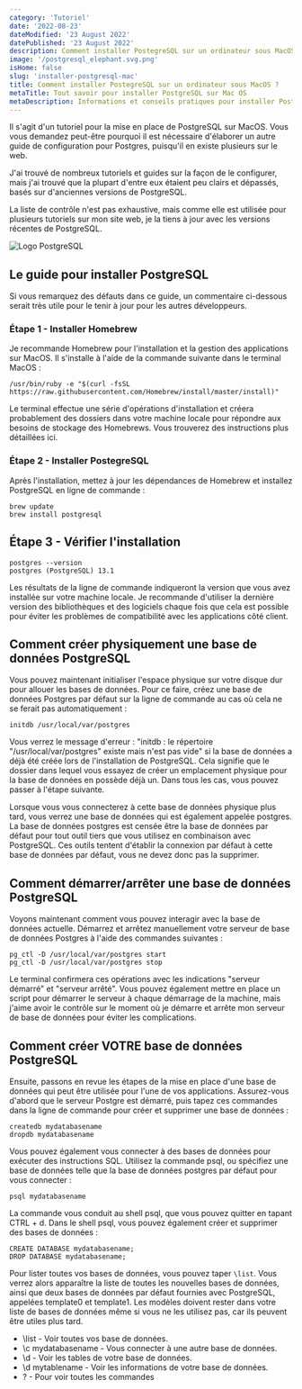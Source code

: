 ```yaml
---
category: 'Tutoriel'
date: '2022-08-23'
dateModified: '23 August 2022'
datePublished: '23 August 2022'
description: Comment installer PostegreSQL sur un ordinateur sous MacOS
image: '/postgresql_elephant.svg.png'
isHome: false
slug: 'installer-postgresql-mac'
title: Comment installer PostegreSQL sur un ordinateur sous MacOS ?
metaTitle: Tout savoir pour installer PostgreSQL sur Mac OS
metaDescription: Informations et conseils pratiques pour installer PostgreSQL sur MacOs rapidepement
---
```



Il s'agit d'un tutoriel pour la mise en place de PostgreSQL sur MacOS. Vous vous demandez peut-être pourquoi il est nécessaire d'élaborer un autre guide de configuration pour Postgres, puisqu'il en existe plusieurs sur le web.

J'ai trouvé de nombreux tutoriels et guides sur la façon de le configurer, mais j'ai trouvé que la plupart d'entre eux étaient peu clairs et dépassés, basés sur d'anciennes versions de PostgreSQL.

La liste de contrôle n'est pas exhaustive, mais comme elle est utilisée pour plusieurs tutoriels sur mon site web, je la tiens à jour avec les versions récentes de PostgreSQL.

<Image alt="Logo PostgreSQL" src={postgreLogo} />

## Le guide pour installer PostgreSQL

Si vous remarquez des défauts dans ce guide, un commentaire ci-dessous serait très utile pour le tenir à jour pour les autres développeurs.

### Étape 1 - Installer Homebrew

Je recommande Homebrew pour l'installation et la gestion des applications sur MacOS. Il s'installe à l'aide de la commande suivante dans le terminal MacOS :

```
/usr/bin/ruby -e "$(curl -fsSL https://raw.githubusercontent.com/Homebrew/install/master/install)"
```

Le terminal effectue une série d'opérations d'installation et créera probablement des dossiers dans votre machine locale pour répondre aux besoins de stockage des Homebrews. Vous trouverez des instructions plus détaillées ici.

### Étape 2 - Installer PostegreSQL

Après l'installation, mettez à jour les dépendances de Homebrew et installez PostgreSQL en ligne de commande :

```
brew update
brew install postgresql
```

## Étape 3 - Vérifier l'installation

```
postgres --version
postgres (PostgreSQL) 13.1
```

Les résultats de la ligne de commande indiqueront la version que vous avez installée sur votre machine locale. Je recommande d'utiliser la dernière version des bibliothèques et des logiciels chaque fois que cela est possible pour éviter les problèmes de compatibilité avec les applications côté client.

## Comment créer physiquement une base de données PostgreSQL

Vous pouvez maintenant initialiser l'espace physique sur votre disque dur pour allouer les bases de données. Pour ce faire, créez une base de données Postgres par défaut sur la ligne de commande au cas où cela ne se ferait pas automatiquement :

```
initdb /usr/local/var/postgres
```

Vous verrez le message d'erreur : "initdb : le répertoire "/usr/local/var/postgres" existe mais n'est pas vide" si la base de données a déjà été créée lors de l'installation de PostgreSQL. Cela signifie que le dossier dans lequel vous essayez de créer un emplacement physique pour la base de données en possède déjà un. Dans tous les cas, vous pouvez passer à l'étape suivante.

Lorsque vous vous connecterez à cette base de données physique plus tard, vous verrez une base de données qui est également appelée postgres. La base de données postgres est censée être la base de données par défaut pour tout outil tiers que vous utilisez en combinaison avec PostgreSQL. Ces outils tentent d'établir la connexion par défaut à cette base de données par défaut, vous ne devez donc pas la supprimer.

## Comment démarrer/arrêter une base de données PostgreSQL

Voyons maintenant comment vous pouvez interagir avec la base de données actuelle. Démarrez et arrêtez manuellement votre serveur de base de données Postgres à l'aide des commandes suivantes :

```
pg_ctl -D /usr/local/var/postgres start
pg_ctl -D /usr/local/var/postgres stop
```

Le terminal confirmera ces opérations avec les indications "serveur démarré" et "serveur arrêté". Vous pouvez également mettre en place un script pour démarrer le serveur à chaque démarrage de la machine, mais j'aime avoir le contrôle sur le moment où je démarre et arrête mon serveur de base de données pour éviter les complications.

## Comment créer VOTRE base de données PostgreSQL

Ensuite, passons en revue les étapes de la mise en place d'une base de données qui peut être utilisée pour l'une de vos applications. Assurez-vous d'abord que le serveur Postgre est démarré, puis tapez ces commandes dans la ligne de commande pour créer et supprimer une base de données :

```
createdb mydatabasename
dropdb mydatabasename
```

Vous pouvez également vous connecter à des bases de données pour exécuter des instructions SQL. Utilisez la commande psql, ou spécifiez une base de données telle que la base de données postgres par défaut pour vous connecter :

```
psql mydatabasename
```

La commande vous conduit au shell psql, que vous pouvez quitter en tapant CTRL + d. Dans le shell psql, vous pouvez également créer et supprimer des bases de données :

```
CREATE DATABASE mydatabasename;
DROP DATABASE mydatabasename;
```

Pour lister toutes vos bases de données, vous pouvez taper `\list`. Vous verrez alors apparaître la liste de toutes les nouvelles bases de données, ainsi que deux bases de données par défaut fournies avec PostgreSQL, appelées template0 et template1. Les modèles doivent rester dans votre liste de bases de données même si vous ne les utilisez pas, car ils peuvent être utiles plus tard.

- \list - Voir toutes vos base de données.
- \c mydatabasename - Vous connecter à une autre base de données.
- \d - Voir les tables de votre base de données.
- \d mytablename - Voir les informations de votre base de données.
- \? - Pour voir toutes les commandes
